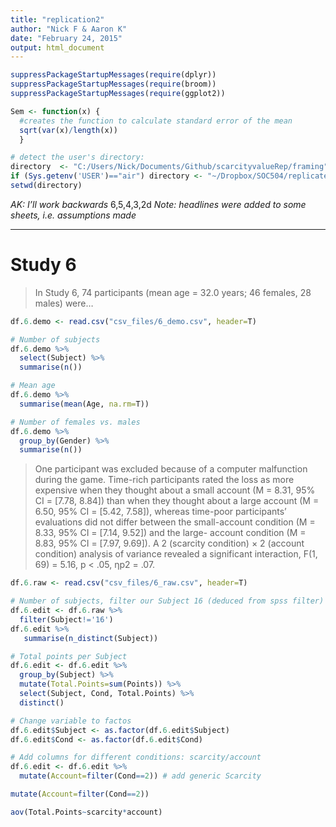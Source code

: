 ```yaml
---
title: "replication2"
author: "Nick F & Aaron K"
date: "February 24, 2015"
output: html_document
---
```


```r
suppressPackageStartupMessages(require(dplyr))
suppressPackageStartupMessages(require(broom))
suppressPackageStartupMessages(require(ggplot2))

Sem <- function(x) {
  #creates the function to calculate standard error of the mean
  sqrt(var(x)/length(x))
  }

# detect the user's directory:
directory  <- "C:/Users/Nick/Documents/Github/scarcityvalueRep/framing"
if (Sys.getenv('USER')=="air") directory <- "~/Dropbox/SOC504/replicate"
setwd(directory)

```



*AK: I'll work backwards* 6,5,4,3,2d
*Note: headlines were added to some sheets, i.e. assumptions made*

---

# Study 6
> In Study 6, 74 participants (mean age = 32.0 years; 46 females, 28 males) were...

```r
df.6.demo <- read.csv("csv_files/6_demo.csv", header=T)

# Number of subjects
df.6.demo %>%
  select(Subject) %>%
  summarise(n())

# Mean age
df.6.demo %>%
  summarise(mean(Age, na.rm=T))

# Number of females vs. males
df.6.demo %>%
  group_by(Gender) %>%
  summarise(n())
```

> One participant was excluded because of a computer malfunction during the game. Time-rich participants rated the loss as more expensive when they thought about a small account (M = 8.31, 95% CI = [7.78, 8.84]) than when they thought about a large account (M = 6.50, 95% CI = [5.42, 7.58]), whereas time-poor participants’ evaluations did not differ between the small-account condition (M = 8.33, 95% CI = [7.14, 9.52]) and the large- account condition (M = 8.83, 95% CI = [7.97, 9.69]). A 2 (scarcity condition) × 2 (account condition) analysis of variance revealed a significant interaction, F(1, 69) = 5.16, p < .05, ηp2 = .07.

```r
df.6.raw <- read.csv("csv_files/6_raw.csv", header=T)

# Number of subjects, filter our Subject 16 (deduced from spss filter)
df.6.edit <- df.6.raw %>%
  filter(Subject!='16')
df.6.edit %>%
   summarise(n_distinct(Subject)) 

# Total points per Subject
df.6.edit <- df.6.edit %>%
  group_by(Subject) %>%
  mutate(Total.Points=sum(Points)) %>%
  select(Subject, Cond, Total.Points) %>%
  distinct()

# Change variable to factos
df.6.edit$Subject <- as.factor(df.6.edit$Subject)
df.6.edit$Cond <- as.factor(df.6.edit$Cond)

# Add columns for different conditions: scarcity/account 
df.6.edit <- df.6.edit %>%
  mutate(Account=filter(Cond==2)) # add generic Scarcity

mutate(Account=filter(Cond==2))

aov(Total.Points~scarcity*account)

  
```

